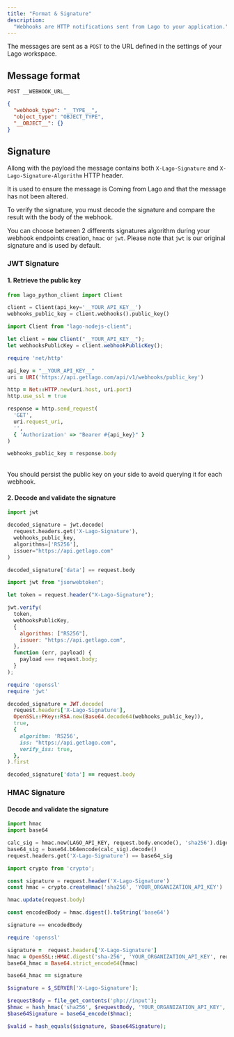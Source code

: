 ```yaml
---
title: "Format & Signature"
description:
  "Webhooks are HTTP notifications sent from Lago to your application."
---
```


The messages are sent as a `POST` to the URL defined in the settings of your
Lago workspace.

## Message format[](#message-format "Direct link to heading")

`POST __WEBHOOK_URL__`

```json
{
  "webhook_type": "__TYPE__",
  "object_type": "OBJECT_TYPE",
  "__OBJECT__": {}
}
```

## Signature[](#signature "Direct link to heading")

Allong with the payload the message contains both `X-Lago-Signature` and `X-Lago-Signature-Algorithm` HTTP header.

It is used to ensure the message is Coming from Lago and that the message has not been altered.

To verify the signature, you must decode the signature and compare the result with the body of the webhook.

You can choose between 2 differents signatures algorithm during your webhook endpoints creation, `hmac` or `jwt`.
Please note that `jwt` is our original signature and is used by default.


### JWT Signature

#### 1\. Retrieve the public key[](#1-retrieve-the-public-key "Direct link to heading")

<CodeGroup>

```py Python
from lago_python_client import Client

client = Client(api_key='__YOUR_API_KEY__')
webhooks_public_key = client.webhooks().public_key()
```

```js Node.js
import Client from "lago-nodejs-client";

let client = new Client("__YOUR_API_KEY__");
let webhooksPublicKey = client.webhookPublicKey();
```

```ruby Ruby
require 'net/http'

api_key = "__YOUR_API_KEY__"
uri = URI('https://api.getlago.com/api/v1/webhooks/public_key')

http = Net::HTTP.new(uri.host, uri.port)
http.use_ssl = true

response = http.send_request(
  'GET',
  uri.request_uri,
  '',
  { 'Authorization' => "Bearer #{api_key}" }
)

webhooks_public_key = response.body
```

</CodeGroup>
<br />
<Tip>
  You should persist the public key on your side to avoid querying it for each
  webhook.
</Tip>

#### 2\. Decode and validate the signature[](#2-decode-and-validate-the-signature "Direct link to heading")

<CodeGroup>

```py Python
import jwt

decoded_signature = jwt.decode(
  request.headers.get('X-Lago-Signature'),
  webhooks_public_key,
  algorithms=['RS256'],
  issuer="https://api.getlago.com"
)

decoded_signature['data'] == request.body
```

```js Node.js
import jwt from "jsonwebtoken";

let token = request.header("X-Lago-Signature");

jwt.verify(
  token,
  webhooksPublicKey,
  {
    algorithms: ["RS256"],
    issuer: "https://api.getlago.com",
  },
  function (err, payload) {
    payload === request.body;
  }
);
```

```ruby Ruby
require 'openssl'
require 'jwt'

decoded_signature = JWT.decode(
  request.headers['X-Lago-Signature'],
  OpenSSL::PKey::RSA.new(Base64.decode64(webhooks_public_key)),
  true,
  {
    algorithm: 'RS256',
    iss: "https://api.getlago.com",
    verify_iss: true,
  },
).first

decoded_signature['data'] == request.body
```

</CodeGroup>

### HMAC Signature

#### Decode and validate the signature

<CodeGroup>

  ```py Python
  import hmac
  import base64

  calc_sig = hmac.new(LAGO_API_KEY, request.body.encode(), 'sha256').digest()
  base64_sig = base64.b64encode(calc_sig).decode()
  request.headers.get('X-Lago-Signature') == base64_sig
  ```

  ```js Node.js
  import crypto from 'crypto';

  const signature = request.header('X-Lago-Signature')
  const hmac = crypto.createHmac('sha256', 'YOUR_ORGANIZATION_API_KEY')

  hmac.update(request.body)

  const encodedBody = hmac.digest().toString('base64')

  signature == encodedBody
  ```

  ```ruby Ruby
  require 'openssl'

  signature =  request.headers['X-Lago-Signature']
  hmac = OpenSSL::HMAC.digest('sha-256', 'YOUR_ORGANIZATION_API_KEY', request.body)
  base64_hmac = Base64.strict_encode64(hmac)

  base64_hmac == signature
  ```

  ```php PHP
  $signature = $_SERVER['X-Lago-Signature'];

  $requestBody = file_get_contents('php://input');
  $hmac = hash_hmac('sha256', $requestBody, 'YOUR_ORGANIZATION_API_KEY', true);
  $base64Signature = base64_encode($hmac);

  $valid = hash_equals($signature, $base64Signature);
  ```
</CodeGroup>
